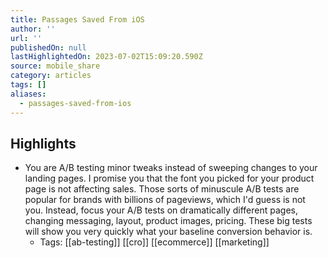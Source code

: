 ```yaml
---
title: Passages Saved From iOS
author: ''
url: ''
publishedOn: null
lastHighlightedOn: 2023-07-02T15:09:20.590Z
source: mobile_share
category: articles
tags: []
aliases:
  - passages-saved-from-ios
---
```

## Highlights
- You are A/B testing minor tweaks instead of sweeping changes to your landing pages. I promise you that the font you picked for your product page is not affecting sales. Those sorts of minuscule A/B tests are popular for brands with billions of pageviews, which I'd guess is not you. Instead, focus your A/B tests on dramatically different pages, changing messaging, layout, product images, pricing. These big tests will show you very quickly what your baseline conversion behavior is.
    - Tags: [[ab-testing]] [[cro]] [[ecommerce]] [[marketing]]
